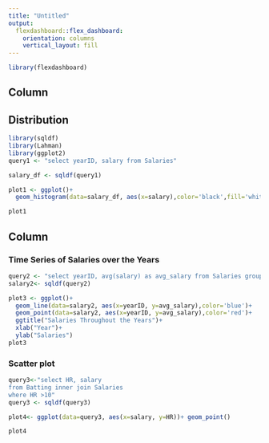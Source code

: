 ```yaml
---
title: "Untitled"
output: 
  flexdashboard::flex_dashboard:
    orientation: columns
    vertical_layout: fill
---
```


```r
library(flexdashboard)
```

Column {data-width=650}
-----------------------------------------------------------------------

## Distribution

```r
library(sqldf)
library(Lahman)
library(ggplot2)
query1 <- "select yearID, salary from Salaries"

salary_df <- sqldf(query1)

plot1 <- ggplot()+
  geom_histogram(data=salary_df, aes(x=salary),color='black',fill='white', bins=10)

plot1

```

Column {data-width=350}
-----------------------------------------------------------------------

### Time Series of Salaries over the Years

```r
query2 <- "select yearID, avg(salary) as avg_salary from Salaries group by yearID"
salary2<- sqldf(query2)

plot3 <- ggplot()+
  geom_line(data=salary2, aes(x=yearID, y=avg_salary),color='blue')+
  geom_point(data=salary2, aes(x=yearID, y=avg_salary),color='red')+
  ggtitle("Salaries Throughout the Years")+
  xlab("Year")+
  ylab("Salaries")
plot3
```

### Scatter plot

```r
query3<-"select HR, salary 
from Batting inner join Salaries
where HR >10"
query3 <- sqldf(query3)

plot4<- ggplot(data=query3, aes(x=salary, y=HR))+ geom_point()

plot4
```

